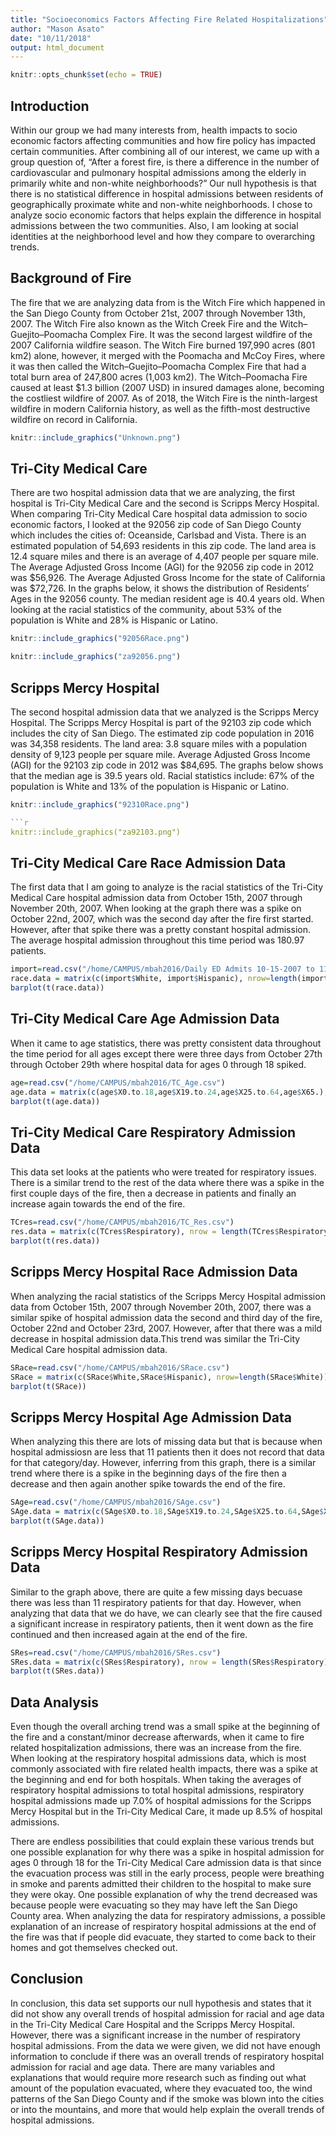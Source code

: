 ```yaml
---
title: "Socioeconomics Factors Affecting Fire Related Hospitalizations"
author: "Mason Asato"
date: "10/11/2018"
output: html_document
---
```


```r
knitr::opts_chunk$set(echo = TRUE)
```

## Introduction

Within our group we had many interests from, health impacts to socio economic factors affecting communities and how fire policy has impacted certain communities. After combining all of our interest, we came up with a group question of, “After a forest fire, is there a difference in the number of cardiovascular and pulmonary hospital admissions among the elderly in primarily white and non-white neighborhoods?” Our null hypothesis is that there is no statistical difference in hospital admissions between residents of geographically proximate white and non-white neighborhoods. I chose to analyze socio economic factors that helps explain the difference in hospital admissions between the two communities. Also, I am looking at social identities at the neighborhood level and how they compare to overarching trends. 

## Background of Fire

The fire that we are analyzing data from is the Witch Fire which happened in the San Diego County from October 21st, 2007 through November 13th, 2007. The Witch Fire also known as the Witch Creek Fire and the Witch–Guejito–Poomacha Complex Fire. It was the second largest wildfire of the 2007 California wildfire season. The Witch Fire burned 197,990 acres (801 km2) alone, however, it merged with the Poomacha and McCoy Fires, where it was then called the Witch–Guejito–Poomacha Complex Fire that had a total burn area of 247,800 acres (1,003 km2). The Witch–Poomacha Fire caused at least $1.3 billion (2007 USD) in insured damages alone, becoming the costliest wildfire of 2007. As of 2018, the Witch Fire is the ninth-largest wildfire in modern California history, as well as the fifth-most destructive wildfire on record in California. 

```r
knitr::include_graphics("Unknown.png")
```


## Tri-City Medical Care

There are two hospital admission data that we are analyzing, the first hospital is Tri-City Medical Care and the second is Scripps Mercy Hospital. When comparing Tri-City Medical Care hospital data admission to socio economic factors, I looked at the 92056 zip code of San Diego County which includes the cities of: Oceanside, Carlsbad and Vista. There is an estimated population of 54,693 residents in this zip code. The land area is 12.4 square miles and there is an average of 4,407 people per square mile. The Average Adjusted Gross Income (AGI) for the 92056 zip code in 2012 was $56,926. The Average Adjusted Gross Income for the state of California was $72,726. In the graphs below, it shows the distribution of Residents’ Ages in the 92056 county. The median resident age is 40.4 years old. When looking at the racial statistics of the community, about 53% of the population is White and 28% is Hispanic or Latino. 

```r
knitr::include_graphics("92056Race.png")
```

```r
knitr::include_graphics("za92056.png")
```

## Scripps Mercy Hospital
The second hospital admission data that we analyzed is the Scripps Mercy Hospital. The Scripps Mercy Hospital is part of the 92103 zip code which includes the city of San Diego. The estimated zip code population in 2016 was 34,358 residents. The land area: 3.8 square miles with a population density of 9,123 people per square mile. Average Adjusted Gross Income (AGI) for the 92103 zip code in 2012 was $84,695. The graphs below shows that the median age is 39.5 years old. Racial statistics include: 67% of the population is White and 13% of the population is Hispanic or Latino.

```r
knitr::include_graphics("92310Race.png")

```r
knitr::include_graphics("za92103.png")
```

## Tri-City Medical Care Race Admission Data

The first data that I am going to analyze is the racial statistics of the Tri-City Medical Care hospital admission data from October 15th, 2007 through November 20th, 2007. When looking at the graph there was a spike on October 22nd, 2007, which was the second day after the fire first started. However, after that spike there was a pretty constant hospital admission. The average hospital admission throughout this time period was 180.97 patients.

```r
import=read.csv("/home/CAMPUS/mbah2016/Daily ED Admits 10-15-2007 to 11-20-2007, Select Facilities .csv")
race.data = matrix(c(import$White, import$Hispanic), nrow=length(import$White))
barplot(t(race.data))
```

## Tri-City Medical Care Age Admission Data

When it came to age statistics, there was pretty consistent data throughout the time period for all ages except there were three days from October 27th through October 29th where hospital data for ages 0 through 18 spiked. 

```r
age=read.csv("/home/CAMPUS/mbah2016/TC_Age.csv")
age.data = matrix(c(age$X0.to.18,age$X19.to.24,age$X25.to.64,age$X65.), nrow=length(age$X0.to.18))
barplot(t(age.data))
```

## Tri-City Medical Care Respiratory Admission Data

This data set looks at the patients who were treated for respiratory issues. There is a similar trend to the rest of the data where there was a spike in the first couple days of the fire, then a decrease in patients and finally an increase again towards the end of the fire.

```r
TCres=read.csv("/home/CAMPUS/mbah2016/TC_Res.csv")
res.data = matrix(c(TCres$Respiratory), nrow = length(TCres$Respiratory))
barplot(t(res.data))
```

## Scripps Mercy Hospital Race Admission Data

When analyzing the racial statistics of the Scripps Mercy Hospital admission data from October 15th, 2007 through November 20th, 2007, there was a similar spike of hospital admission data the second and third day of the fire, October 22nd and October 23rd, 2007. However, after that there was a mild decrease in hospital admission data.This trend was similar the Tri-City Medical Care hospital admission data.

```r
SRace=read.csv("/home/CAMPUS/mbah2016/SRace.csv")
SRace = matrix(c(SRace$White,SRace$Hispanic), nrow=length(SRace$White))
barplot(t(SRace))
```

## Scripps Mercy Hospital Age Admission Data

When analyzing this there are lots of missing data but that is because when hospital admissiosn are less that 11 patients then it does not record that data for that category/day. However, inferring from this graph, there is a similar trend where there is a spike in the beginning days of the fire then a decrease and then again another spike towards the end of the fire.

```r
SAge=read.csv("/home/CAMPUS/mbah2016/SAge.csv")
SAge.data = matrix(c(SAge$X0.to.18,SAge$X19.to.24,SAge$X25.to.64,SAge$X65.), nrow = length(SAge$X0.to.18))
barplot(t(SAge.data))
```

## Scripps Mercy Hospital Respiratory Admission Data

Similar to the graph above, there are quite a few missing days becuase there was less than 11 respiratory patients for that day. However, when analyzing that data that we do have, we can clearly see that the fire caused a significant increase in respiratory patients, then it went down as the fire continued and then increased again at the end of the fire.

```r
SRes=read.csv("/home/CAMPUS/mbah2016/SRes.csv")
SRes.data = matrix(c(SRes$Respiratory), nrow = length(SRes$Respiratory))
barplot(t(SRes.data))
```

## Data Analysis

Even though the overall arching trend was a small spike at the beginning of the fire and a constant/minor decrease afterwards, when it came to fire related hospitalization admissions, there was an increase from the fire. When looking at the respiratory hospital admissions data, which is most commonly associated with fire related health impacts, there was a spike at the beginning and end for both hospitals. When taking the averages of respiratory hospital admissions to total hospital admissions, respiratory hospital admissions made up 7.0% of hospital admissions for the Scripps Mercy Hospital but in the Tri-City Medical Care, it made up 8.5% of hospital admissions.

There are endless possibilities that could explain these various trends but one possible explanation for why there was a spike in hospital admission for ages 0 through 18 for the Tri-City Medical Care admission data is that since the evacuation process was still in the early process, people were breathing in smoke and parents admitted their children to the hospital to make sure they were okay. One possible explanation of why the trend decreased was because people were evacuating so they may have left the San Diego County area. When analyzing the data for respiratory admissions, a possible explanation of an increase of respiratory hospital admissions at the end of the fire was that if people did evacuate, they started to come back to their homes and got themselves checked out.

## Conclusion

In conclusion, this data set supports our null hypothesis and states that it did not show any overall trends of hospital admission for racial and age data in the Tri-City Medical Care Hospital and the Scripps Mercy Hospital. However, there was a significant increase in the number of respiratory hospital admissions. From the data we were given, we did not have enough information to conclude if there was an overall trends of respiratory hospital admission for racial and age data. There are many variables and explanations that would require more research such as finding out what amount of the population evacuated, where they evacuated too, the wind patterns of the San Diego County and if the smoke was blown into the cities or into the mountains, and more that would help explain the overall trends of hospital admissions. 